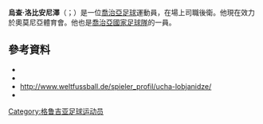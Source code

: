 '''烏查·洛比安尼澤'''（{{lang-ka|უჩა ლობჟანიძე}}；{{bd|1987年|2月23日}}）是一位[[喬治亞|喬治亞]][[足球|足球]]運動員，在場上司職後衛。他現在效力於奧莫尼亞體育會。他也是[[喬治亞國家足球隊|喬治亞國家足球隊]]的一員。
==參考資料==
*{{FIFA player|300833}}
*{{NFT player|pid=26168}}
*http://www.weltfussball.de/spieler_profil/ucha-lobjanidze/ {{Wayback|url=http://www.weltfussball.de/spieler_profil/ucha-lobjanidze/ |date=20160821215945 }}
* {{Soccerway|ucha-lobjhanidze/83105}}

{{DEFAULTSORT: Lobjanidze, Ucha}}
[[Category:格鲁吉亚足球运动员|Category:格鲁吉亚足球运动员]]